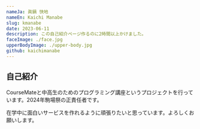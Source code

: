 ```yaml
---
nameJa: 眞鍋 快地
nameEn: Kaichi Manabe
slug: kmanabe
date: 2023-06-11
description: この自己紹介ページ作るのに2時間以上かけました。
faceImage: ./face.jpg
upperBodyImage: ./upper-body.jpg
github: kaichimanabe
---
```


## 自己紹介
CourseMateと中高生のためのプログラミング講座というプロジェクトを行っています。2024年駒場祭の正責任者です。

在学中に面白いサービスを作れるように頑張りたいと思っています。よろしくお願いします。

